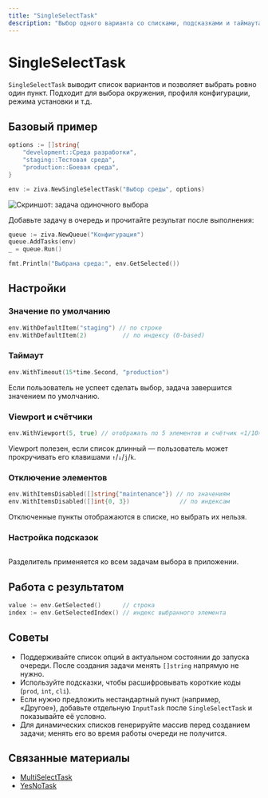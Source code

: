 ```yaml
---
title: "SingleSelectTask"
description: "Выбор одного варианта со списками, подсказками и таймаутами"
---
```


# SingleSelectTask

`SingleSelectTask` выводит список вариантов и позволяет выбрать ровно один пункт. Подходит для выбора окружения, профиля конфигурации, режима установки и т.д.

## Базовый пример

```go
options := []string{
    "development::Среда разработки",
    "staging::Тестовая среда",
    "production::Боевая среда",
}

env := ziva.NewSingleSelectTask("Выбор среды", options)
```

![Скриншот: задача одиночного выбора](/images/pic_2.png)

Добавьте задачу в очередь и прочитайте результат после выполнения:

```go
queue := ziva.NewQueue("Конфигурация")
queue.AddTasks(env)
_ = queue.Run()

fmt.Println("Выбрана среда:", env.GetSelected())
```

## Настройки

### Значение по умолчанию

```go
env.WithDefaultItem("staging") // по строке
env.WithDefaultItem(2)          // по индексу (0-based)
```

### Таймаут

```go
env.WithTimeout(15*time.Second, "production")
```

Если пользователь не успеет сделать выбор, задача завершится значением по умолчанию.

### Viewport и счётчики

```go
env.WithViewport(5, true) // отображать по 5 элементов и счётчик «1/10»
```

Viewport полезен, если список длинный — пользователь может прокручивать его клавишами `↑`/`↓`/`j`/`k`.

### Отключение элементов

```go
env.WithItemsDisabled([]string{"maintenance"}) // по значениям
env.WithItemsDisabled([]int{0, 3})              // по индексам
```

Отключенные пункты отображаются в списке, но выбрать их нельзя.

### Настройка подсказок

```go
```

Разделитель применяется ко всем задачам выбора в приложении.

## Работа с результатом

```go
value := env.GetSelected()      // строка
index := env.GetSelectedIndex() // индекс выбранного элемента
```

## Советы

- Поддерживайте список опций в актуальном состоянии до запуска очереди. После создания задачи менять `[]string` напрямую не нужно.
- Используйте подсказки, чтобы расшифровывать короткие коды (`prod`, `int`, `cli`).
- Если нужно предложить нестандартный пункт (например, «Другое»), добавьте отдельную `InputTask` после `SingleSelectTask` и показывайте её условно.
- Для динамических списков генерируйте массив перед созданием задачи; менять его во время работы очереди не получится.

## Связанные материалы

- [MultiSelectTask](/ru/components/multiselect-task)
- [YesNoTask](/ru/components/yesno-task)

